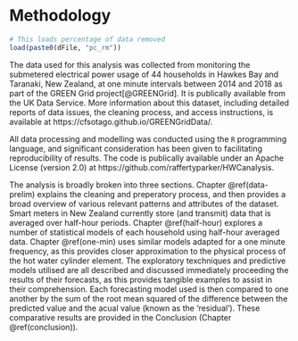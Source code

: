 # Methodology {#methodology}


```r
# This loads percentage of data removed
load(paste0(dFile, "pc_rm"))
```
The data used for this analysis was collected from monitoring the submetered electrical power usage of 44 households in Hawkes Bay and Taranaki, New Zealand, at one minute intervals between 2014 and 2018 as part of the GREEN Grid project[@GREENGrid]. It is publically available from the UK Data Service. More information about this dataset, including detailed reports of data issues, the cleaning process, and access instructions, is available at https://cfsotago.github.io/GREENGridData/.

All data processing and modelling was conducted using the `R` programming language, and significant consideration has been given to facilitating reproducibility of results. The code is publically available under an Apache License (version 2.0) at https://github.com/raffertyparker/HWCanalysis.

The analysis is broadly broken into three sections. 
Chapter \@ref(data-prelim) explains the cleaning and preperatory process, and then provides a broad overview of various relevant patterns and attributes of the dataset. 
Smart meters in New Zealand currently store (and transmit) data that is averaged over half-hour periods. Chapter \@ref(half-hour) explores a number of statistical models of each household using half-hour averaged data. 
Chapter \@ref(one-min) uses similar models adapted for a one minute frequency, as this provides closer approximation to the physical process of the hot water cylinder element.
The exploratory texchniques and predictive models utilised are all described and discussed immediately proceeding the results of their forecasts, as this provides tangible examples to assist in their comprehension.
Each forecasting model used is then compared to one another by the sum of the root mean squared of the difference between the predicted value and the acual value (known as the 'residual'). These comparative results are provided in the Conclusion (Chapter \@ref(conclusion)).